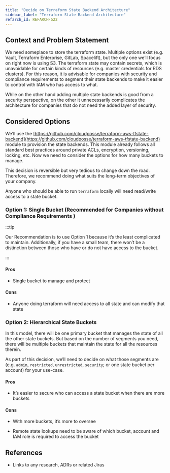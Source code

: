 ```yaml
---
title: "Decide on Terraform State Backend Architecture"
sidebar_label: "Terraform State Backend Architecture"
refarch_id: REFARCH-522
---
```


## Context and Problem Statement

We need someplace to store the terraform state. Multiple options exist (e.g. Vault, Terraform Enterprise, GitLab,
Spacelift), but the only one we’ll focus on right now is using S3. The terraform state may contain secrets, which is
unavoidable for certain kinds of resources (e.g. master credentials for RDS clusters). For this reason, it is advisable
for companies with security and compliance requirements to segment their state backends to make it easier to control
with IAM who has access to what.

While on the other hand adding multiple state backends is good from a security perspective, on the other it
unnecessarily complicates the architecture for companies that do not need the added layer of security.

## Considered Options

We’ll use the
[https://github.com/cloudposse/terraform-aws-tfstate-backend](https://github.com/cloudposse/terraform-aws-tfstate-backend)
module to provision the state backends. This module already follows all standard best practices around private ACLs,
encryption, versioning, locking, etc. Now we need to consider the options for how many buckets to manage.

This decision is reversible but very tedious to change down the road. Therefore, we recommend doing what suits the
long-term objectives of your company.

Anyone who should be able to run `terraform` locally will need read/write access to a state bucket.

### Option 1: Single Bucket (Recommended for Companies without Compliance Requirements )

:::tip

Our Recommendation is to use Option 1 because it’s the least complicated to maintain. Additionally, if you have a small
team, there won’t be a distinction between those who have or do not have access to the bucket.

:::

#### Pros

- Single bucket to manage and protect

#### Cons

- Anyone doing terraform will need access to all state and can modify that state

### Option 2: Hierarchical State Buckets

In this model, there will be one primary bucket that manages the state of all the other state buckets. But based on the
number of segments you need, there will be multiple buckets that maintain the state for all the resources therein.

As part of this decision, we’ll need to decide on what those segments are (e.g. `admin`, `restricted`, `unrestricted`,
`security`; or one state bucket per account) for your use-case.

#### Pros

- It’s easier to secure who can access a state bucket when there are more buckets

#### Cons

- With more buckets, it’s more to oversee

- Remote state lookups need to be aware of which bucket, account and IAM role is required to access the bucket

## References

- Links to any research, ADRs or related Jiras
